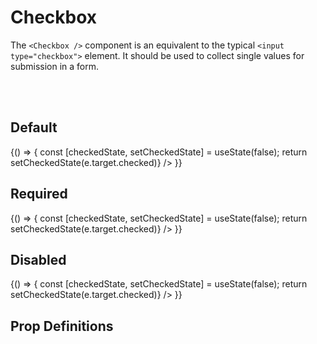
<Meta title='Components/Checkbox' component={Checkbox} />

# Checkbox

The `<Checkbox />` component is an equivalent to the typical `<input type="checkbox">` element. It should be used to collect single values for submission 
in a form.

<br />
<br />

## Default

<Canvas>
  <Story name='Default'>
    {() => {
      const [checkedState, setCheckedState] = useState(false);
      return <Checkbox id="default" name="default" label="Default" value="default" checked={checkedState} onChange={(e) => setCheckedState(e.target.checked)} />
    }}
  </Story>
</Canvas>

## Required

<Canvas>
  <Story name='Required'>
    {() => {
      const [checkedState, setCheckedState] = useState(false);
      return <Checkbox id="required" name="required" label="Required" value="required" checked={checkedState} required onChange={(e) => setCheckedState(e.target.checked)} />
    }}
  </Story>
</Canvas>

## Disabled

<Canvas>
  <Story name='Disabled'>
    {() => {
      const [checkedState, setCheckedState] = useState(false);
      return <Checkbox id="disabled" name="disabled" label="Disabled" value="disabled" checked={checkedState} disabled onChange={(e) => setCheckedState(e.target.checked)} />
    }}
  </Story>
</Canvas>

## Prop Definitions

<ArgsTable of={Checkbox} />